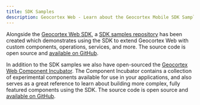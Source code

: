 ```yaml
---
title: SDK Samples
description: Geocortex Web - Learn about the Geocortex Mobile SDK Samples
---
```



Alongside the [Geocortex Web SDK](sdk-overview.mdx), a [SDK samples repository](https://vertigis-web-samples.netlify.app) has been created which demonstrates using the SDK to extend Geocortex Web with custom components, operations, services, and more. The source code is open source and [available on GitHub](https://github.com/geocortex/vertigis-web-samples).

In addition to the SDK samples we also have open-sourced the [Geocortex Web Component Incubator](https://vertigis-web-incubator.netlify.app). The Component Incubator contains a collection of experimental components available for use in your applications, and also serves as a great reference to learn about building more complex, fully featured components using the SDK. The source code is open source and [available on GitHub](https://github.com/geocortex/vertigis-web-incubator).

<UseCaseContainer>
    <UseCaseCard
        title="lang-sdk"
        description="lang-sdk-web-description"
        link={useBaseUrl("docs/web/sdk-overview")}
    />
    <UseCaseCard
        title="lang-sdk-samples"
        description="Check out the Geocortex Web SDK Samples"
        link="https://vertigis-web-samples.netlify.app"
    />
    <UseCaseCard
        title="lang-component-incubator"
        description="lang-component-incubator-description"
        link="https://vertigis-web-incubator.netlify.app"
    />
</UseCaseContainer>
